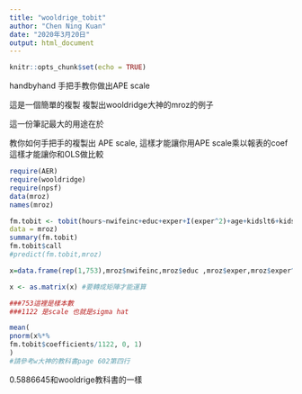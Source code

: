 ```yaml
---
title: "wooldrige_tobit"
author: "Chen Ning Kuan"
date: "2020年3月20日"
output: html_document
---
```


```r
knitr::opts_chunk$set(echo = TRUE)
```

handbyhand 手把手教你做出APE scale

這是一個簡單的複製 複製出wooldridge大神的mroz的例子

這一份筆記最大的用途在於

教你如何手把手的複製出  APE scale, 這樣才能讓你用APE scale乘以報表的coef 這樣才能讓你和OLS做比較

```r
require(AER)
require(wooldridge)
require(npsf)
data(mroz)
names(mroz)

```

```r
fm.tobit <- tobit(hours~nwifeinc+educ+exper+I(exper^2)+age+kidslt6+kidsge6,
data = mroz)
summary(fm.tobit)
fm.tobit$call
#predict(fm.tobit,mroz)
```


```r

x=data.frame(rep(1,753),mroz$nwifeinc,mroz$educ ,mroz$exper,mroz$exper^2,mroz$age,mroz$kidslt6,mroz$kidsge6   )

x <- as.matrix(x) #要轉成矩陣才能運算

###753這裡是樣本數
###1122 是scale 也就是sigma hat

mean(
pnorm(x%*%
fm.tobit$coefficients/1122, 0, 1)
)
#請參考w大神的教科書page 602第四行
```

0.5886645和wooldrige教科書的一樣

